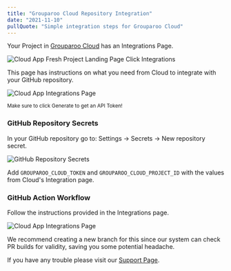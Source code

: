 ```yaml
---
title: "Grouparoo Cloud Repository Integration"
date: "2021-11-10"
pullQuote: "Simple integration steps for Grouparoo Cloud"
---
```


Your Project in [Grouparoo Cloud](https://cloud.grouparoo.com/) has an Integrations Page.

<Image
  src="docs/cloud/project-landing-page-click-integrations.png"
  alt="Cloud App Fresh Project Landing Page Click Integrations"
  width={1544}
  height={469}
/>

This page has instructions on what you need from Cloud to integrate with your GitHub repository.

<Image
  src="docs/cloud/cloud-integrations-page.png"
  alt="Cloud App Integrations Page"
  width={1172}
  height={575}
/>

<small>Make sure to click Generate to get an API Token!</small>

### GitHub Repository Secrets

In your GitHub repository go to: Settings -> Secrets -> New repository secret.

<Image
  src="docs/cloud/action-secrets.png"
  alt="GitHub Repository Secrets"
  width={1127}
  height={650}
/>

Add `GROUPAROO_CLOUD_TOKEN` and `GROUPAROO_CLOUD_PROJECT_ID` with the values from Cloud's Integration page.

### GitHub Action Workflow

Follow the instructions provided in the Integrations page.

<Image
  src="docs/cloud/cloud-integrations-page-2.png"
  alt="Cloud App Integrations Page"
  width={1176}
  height={850}
/>

We recommend creating a new branch for this since our system can check PR builds for validity, saving you some potential headache.

If you have any trouble please visit our [Support Page](/docs/support).
